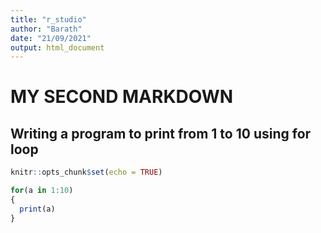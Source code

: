 ---
title: "r_studio"
author: "Barath"
date: "21/09/2021"
output: html_document
---
# MY SECOND MARKDOWN

## Writing a program to print from 1 to 10 using for loop
 
 
 
```{r setup, include=FALSE}
knitr::opts_chunk$set(echo = TRUE)
```

```{r}
for(a in 1:10)
{
  print(a)
}
```


